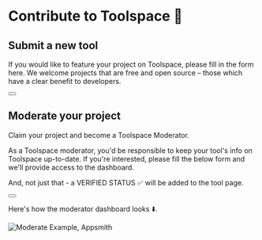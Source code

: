
# Contribute to Toolspace 🙏

## Submit a new tool

If you would like to feature your project on Toolspace, please fill in the form here. We welcome projects that are free and open source – those which have a clear benefit to developers.

<Button name="Submit here" link="https://toolspace.dev/submit"></Button>

## Moderate your project

Claim your project and become a Toolspace Moderator.

As a Toolspace moderator, you'd be responsible to keep your tool's info on Toolspace up-to-date. If you're interested, please fill the below form and we'll provide access to the dashboard.

And, not just that - a VERIFIED STATUS ✅ will be added to the tool page.

<Button name="Become moderator" link="https://toolspace.dev/moderate"></Button>

Here's how the moderator dashboard looks ⬇️.

![Moderate Example, Appsmith](/moderate-example.png)
